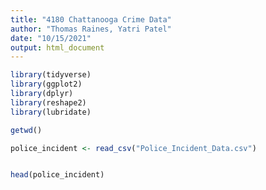 ```yaml
---
title: "4180 Chattanooga Crime Data"
author: "Thomas Raines, Yatri Patel"
date: "10/15/2021"
output: html_document
---
```



```r
library(tidyverse)
library(ggplot2)
library(dplyr)
library(reshape2)
library(lubridate)
```

```r
getwd()

police_incident <- read_csv("Police_Incident_Data.csv")


head(police_incident)





```

